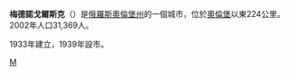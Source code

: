 {{coord|51|25|04|N|57|35|00|E|display=title}}
'''梅德諾戈爾斯克'''（{{lang-ru|Медного́рск}}）是[[俄羅斯|俄羅斯]][[奧倫堡州|奧倫堡州]]的一個城市，位於[[奧倫堡|奧倫堡]]以東224公里。2002年人口31,369人。

1933年建立，1939年設市。

{{奧倫堡州行政區劃}}
[[Category:奧倫堡州城市|М]]